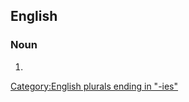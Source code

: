 ==English==

===Noun===
{{head|en|noun plural form}}

# {{plural of|autoimmunity|lang=en}}

[[Category:English plurals ending in "-ies"]]